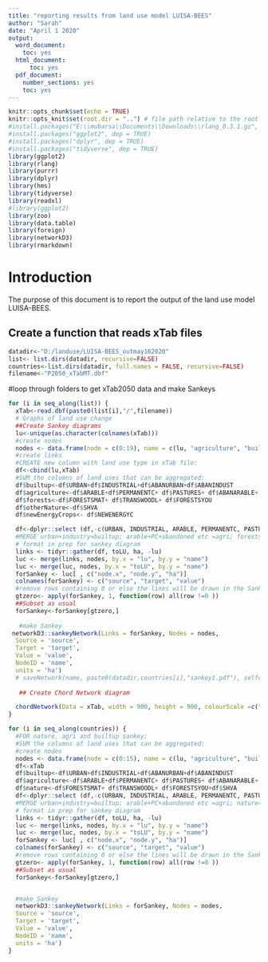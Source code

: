 ```yaml
---
title: "reporting results from land use model LUISA-BEES"
author: "Sarah"
date: "April 1 2020"
output:
  word_document: 
    toc: yes
  html_document: 
      toc: yes
  pdf_document: 
    number_sections: yes
    toc: yes
---
```


```r
knitr::opts_chunk$set(echo = TRUE)
knitr::opts_knit$set(root.dir = "..") # file path relative to the root of the project directory
#install.packages("E:\\mubarsa\\Documents\\Downloads\\rlang_0.3.1.gz", repos = NULL, type = "source")
#install.packages("ggplot2", dep = TRUE)
#install.packages("dplyr", dep = TRUE)
#install.packages("tidyverse", dep = TRUE)
library(ggplot2)
library(rlang)
library(purrr)
library(dplyr)
library(hms)
library(tidyverse)
library(readxl)
#library(ggplot2)
library(zoo)
library(data.table)
library(foreign)
library(networkD3)
library(rmarkdown)
```
# Introduction


The purpose of this document is to report the output of the land use model LUISA-BEES. 


## Create a function that reads xTab files
```r
datadir<-"D:/landuse/LUISA-BEES_outmay162020"
list<- list.dirs(datadir, recursive=FALSE)
countries<-list.dirs(datadir, full.names = FALSE, recursive=FALSE)
filename<-"P2050_xTabMT.dbf"
```

#loop through folders to get xTab2050 data and make Sankeys
```r
for (i in seq_along(list)) {
  xTab<-read.dbf(paste0(list[i],"/",filename))
  # Graphs of land use change
  ##Create Sankey diagrams
  lu<-unique(as.character(colnames(xTab)))
  #create nodes
  nodes <- data.frame(node = c(0:19), name = c(lu, "agriculture", "builtup", "forests",  "otherNature","newEnergyCrops")) 
  #create links
  #CREATE new column with land use type in xTab file:
  df<-cbind(lu,xTab)
  #SUM the columns of land uses that can be aggregated:
  df$builtup<-df$URBAN+df$INDUSTRIAL+df$ABANURBAN+df$ABANINDUST 
  df$agriculture<-df$ARABLE+df$PERMANENTC+ df$PASTURES+ df$ABANARABLE+ df$ABANPERMAN+ df$ABANPASTUR
  df$forests<-df$FORESTSMAT+ df$TRANSWOODL+ df$FORESTSYOU
  df$otherNature<-df$SHVA
  df$newEnergyCrops<- df$NEWENERGYC

  df<-dplyr::select (df,-c(URBAN, INDUSTRIAL, ARABLE, PERMANENTC, PASTURES, FORESTSMAT, TRANSWOODL, ABANARABLE, ABANPERMAN, ABANPASTUR, ABANURBAN, ABANINDUST, FORESTSYOU,NEWENERGYC, SHVA))
  #MERGE urban+industry=builtup; arable+PC+abandoned etc =agri; forests Y+M+Woodland summed
  # format in prep for sankey diagram
  links <- tidyr::gather(df, toLU, ha, -lu)
  luc <- merge(links, nodes, by.x = "lu", by.y = "name") 
  luc <- merge(luc, nodes, by.x = "toLU", by.y = "name")
  forSankey <- luc[ , c("node.x", "node.y", "ha")]
  colnames(forSankey) <- c("source", "target", "value")
  #remove rows containing 0 or else the lines will be drawn in the Sankey:
  gtzero<- apply(forSankey, 1, function(row) all(row !=0 ))
  ##Subset as usual
  forSankey<-forSankey[gtzero,]
 
   #make Sankey
 networkD3::sankeyNetwork(Links = forSankey, Nodes = nodes, 
  Source = 'source', 
  Target = 'target', 
  Value = 'value', 
  NodeID = 'name',
  units = 'ha')
  # saveNetwork(name, paste0(datadir,countries[i],"sankey1.pdf"), selfcontained = TRUE)
 
   ## Create Chord Network diagram

  chordNetwork(Data = xTab, width = 900, height = 900, colourScale =c("#FF0000", "#FF00FF", "#FFDD89", "#FF1212", "#00FF89", "#00FF00","#00FF99", "#FFDD89", "#00FF00", "#FF0000", "#FF0000", "#FF00FF","#FFDD89", "#00FF00","#00FF00"), labels = c("urban", "industry", "arable", "permCrops", "pastures", "forestMature", "woodland","abanArab", "abanPC", "abanPast", "abanUrban", "abanIndustry", "necr", "shva", "forestYoung"))
}
```
```r
for (i in seq_along(countries)) {
  #FOR nature, agri and builtup sankey:
  #SUM the columns of land uses that can be aggregated:
  #create nodes
  nodes <- data.frame(node = c(0:15), name = c(lu, "agriculture", "builtup", "nature")) 
  df<-xTab
  df$builtup<-df$URBAN+df$INDUSTRIAL+df$ABANURBAN+df$ABANINDUST 
  df$agriculture<-df$ARABLE+df$PERMANENTC+ df$PASTURES+ df$ABANARABLE+ df$ABANPERMAN+ df$ABANPASTUR+df$NEWENERGYC
  df$nature<-df$FORESTSMAT+ df$TRANSWOODL+ df$FORESTSYOU+df$SHVA
  df<-dplyr::select (df,-c(URBAN, INDUSTRIAL, ARABLE, PERMANENTC, PASTURES, FORESTSMAT, TRANSWOODL, ABANARABLE, ABANPERMAN, ABANPASTUR, ABANURBAN, ABANINDUST, FORESTSYOU,NEWENERGYC, SHVA))
  #MERGE urban+industry=builtup; arable+PC+abandoned etc =agri; nature= Y+M+Woodland summed
  # format in prep for sankey diagram
  links <- tidyr::gather(df, toLU, ha, -lu)
  luc <- merge(links, nodes, by.x = "lu", by.y = "name") 
  luc <- merge(luc, nodes, by.x = "toLU", by.y = "name")
  forSankey <- luc[ , c("node.x", "node.y", "ha")]
  colnames(forSankey) <- c("source", "target", "value")
  #remove rows containing 0 or else the lines will be drawn in the Sankey:
  gtzero<- apply(forSankey, 1, function(row) all(row !=0 ))
  ##Subset as usual
  forSankey<-forSankey[gtzero,]


  #make Sankey
  networkD3::sankeyNetwork(Links = forSankey, Nodes = nodes, 
  Source = 'source', 
  Target = 'target', 
  Value = 'value', 
  NodeID = 'name',
  units = 'ha')
}
```

